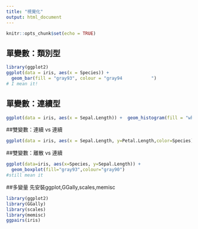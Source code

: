 ---
title: "視覺化"
output: html_document
---

```{r setup, include=FALSE}
knitr::opts_chunk$set(echo = TRUE)
```

## 單變數：類別型
```{r} 
library(ggplot2)
ggplot(data = iris, aes(x = Species)) +
  geom_bar(fill = "gray93", colour = "gray94           ")
# I mean it!
```

## 單變數：連續型
```{r}
ggplot(data = iris, aes(x = Sepal.Length)) +  geom_histogram(fill = "white",colour="black")

```
##雙變數：連續 vs 連續
```{r}
ggplot(data = iris, aes(x = Sepal.Length, y=Petal.Length,color=Species))+geom_point()
```
##雙變數：離散 vs 連續
```{r}
ggplot(data=iris, aes(x=Species, y=Sepal.Length)) +
  geom_boxplot(fill="gray93",colour="gray90")
#still mean it
```

##多變量
先安裝ggplot,GGally,scales,memisc
```{r}
library(ggplot2)
library(GGally)
library(scales)
library(memisc)
ggpairs(iris)
```

